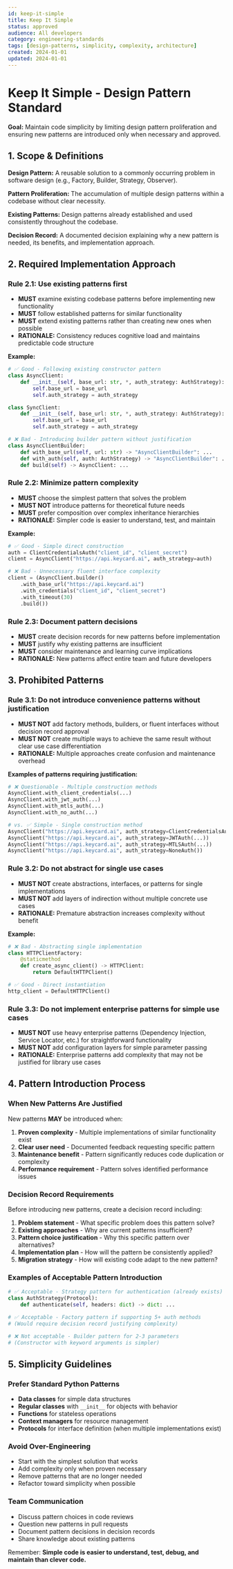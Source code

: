 ```yaml
---
id: keep-it-simple
title: Keep It Simple
status: approved
audience: All developers
category: engineering-standards
tags: [design-patterns, simplicity, complexity, architecture]
created: 2024-01-01
updated: 2024-01-01
---
```


# Keep It Simple - Design Pattern Standard

**Goal:** Maintain code simplicity by limiting design pattern proliferation and ensuring new patterns are introduced only when necessary and approved.

## 1. Scope & Definitions

**Design Pattern:** A reusable solution to a commonly occurring problem in software design (e.g., Factory, Builder, Strategy, Observer).

**Pattern Proliferation:** The accumulation of multiple design patterns within a codebase without clear necessity.

**Existing Patterns:** Design patterns already established and used consistently throughout the codebase.

**Decision Record:** A documented decision explaining why a new pattern is needed, its benefits, and implementation approach.

## 2. Required Implementation Approach

### Rule 2.1: Use existing patterns first

- **MUST** examine existing codebase patterns before implementing new functionality
- **MUST** follow established patterns for similar functionality
- **MUST** extend existing patterns rather than creating new ones when possible
- **RATIONALE:** Consistency reduces cognitive load and maintains predictable code structure

**Example:**
```python
# ✅ Good - Following existing constructor pattern
class AsyncClient:
    def __init__(self, base_url: str, *, auth_strategy: AuthStrategy):
        self.base_url = base_url
        self.auth_strategy = auth_strategy

class SyncClient:  
    def __init__(self, base_url: str, *, auth_strategy: AuthStrategy):
        self.base_url = base_url
        self.auth_strategy = auth_strategy

# ❌ Bad - Introducing builder pattern without justification
class AsyncClientBuilder:
    def with_base_url(self, url: str) -> "AsyncClientBuilder": ...
    def with_auth(self, auth: AuthStrategy) -> "AsyncClientBuilder": ...
    def build(self) -> AsyncClient: ...
```

### Rule 2.2: Minimize pattern complexity

- **MUST** choose the simplest pattern that solves the problem
- **MUST NOT** introduce patterns for theoretical future needs
- **MUST** prefer composition over complex inheritance hierarchies
- **RATIONALE:** Simpler code is easier to understand, test, and maintain

**Example:**
```python
# ✅ Good - Simple direct construction
auth = ClientCredentialsAuth("client_id", "client_secret")
client = AsyncClient("https://api.keycard.ai", auth_strategy=auth)

# ❌ Bad - Unnecessary fluent interface complexity
client = (AsyncClient.builder()
    .with_base_url("https://api.keycard.ai")
    .with_credentials("client_id", "client_secret")
    .with_timeout(30)
    .build())
```

### Rule 2.3: Document pattern decisions

- **MUST** create decision records for new patterns before implementation
- **MUST** justify why existing patterns are insufficient
- **MUST** consider maintenance and learning curve implications
- **RATIONALE:** New patterns affect entire team and future developers

## 3. Prohibited Patterns

### Rule 3.1: Do not introduce convenience patterns without justification

- **MUST NOT** add factory methods, builders, or fluent interfaces without decision record approval
- **MUST NOT** create multiple ways to achieve the same result without clear use case differentiation
- **RATIONALE:** Multiple approaches create confusion and maintenance overhead

**Examples of patterns requiring justification:**
```python
# ❌ Questionable - Multiple construction methods
AsyncClient.with_client_credentials(...)
AsyncClient.with_jwt_auth(...)
AsyncClient.with_mtls_auth(...)
AsyncClient.with_no_auth(...)

# vs. ✅ Simple - Single construction method
AsyncClient("https://api.keycard.ai", auth_strategy=ClientCredentialsAuth(...))
AsyncClient("https://api.keycard.ai", auth_strategy=JWTAuth(...))
AsyncClient("https://api.keycard.ai", auth_strategy=MTLSAuth(...))
AsyncClient("https://api.keycard.ai", auth_strategy=NoneAuth())
```

### Rule 3.2: Do not abstract for single use cases

- **MUST NOT** create abstractions, interfaces, or patterns for single implementations
- **MUST NOT** add layers of indirection without multiple concrete use cases
- **RATIONALE:** Premature abstraction increases complexity without benefit

**Example:**
```python
# ❌ Bad - Abstracting single implementation
class HTTPClientFactory:
    @staticmethod
    def create_async_client() -> HTTPClient:
        return DefaultHTTPClient()

# ✅ Good - Direct instantiation
http_client = DefaultHTTPClient()
```

### Rule 3.3: Do not implement enterprise patterns for simple use cases

- **MUST NOT** use heavy enterprise patterns (Dependency Injection, Service Locator, etc.) for straightforward functionality
- **MUST NOT** add configuration layers for simple parameter passing
- **RATIONALE:** Enterprise patterns add complexity that may not be justified for library use cases

## 4. Pattern Introduction Process

### When New Patterns Are Justified

New patterns **MAY** be introduced when:

1. **Proven complexity** - Multiple implementations of similar functionality exist
2. **Clear user need** - Documented feedback requesting specific pattern
3. **Maintenance benefit** - Pattern significantly reduces code duplication or complexity
4. **Performance requirement** - Pattern solves identified performance issues

### Decision Record Requirements

Before introducing new patterns, create a decision record including:

1. **Problem statement** - What specific problem does this pattern solve?
2. **Existing approaches** - Why are current patterns insufficient?
3. **Pattern choice justification** - Why this specific pattern over alternatives?
4. **Implementation plan** - How will the pattern be consistently applied?
5. **Migration strategy** - How will existing code adapt to the new pattern?

### Examples of Acceptable Pattern Introduction

```python
# ✅ Acceptable - Strategy pattern for authentication (already exists)
class AuthStrategy(Protocol):
    def authenticate(self, headers: dict) -> dict: ...

# ✅ Acceptable - Factory pattern if supporting 5+ auth methods
# (Would require decision record justifying complexity)

# ❌ Not acceptable - Builder pattern for 2-3 parameters
# (Constructor with keyword arguments is simpler)
```

## 5. Simplicity Guidelines

### Prefer Standard Python Patterns

- **Data classes** for simple data structures
- **Regular classes** with `__init__` for objects with behavior
- **Functions** for stateless operations
- **Context managers** for resource management
- **Protocols** for interface definition (when multiple implementations exist)

### Avoid Over-Engineering

- Start with the simplest solution that works
- Add complexity only when proven necessary
- Remove patterns that are no longer needed
- Refactor toward simplicity when possible

### Team Communication

- Discuss pattern choices in code reviews
- Question new patterns in pull requests
- Document pattern decisions in decision records
- Share knowledge about existing patterns

Remember: **Simple code is easier to understand, test, debug, and maintain than clever code.**
